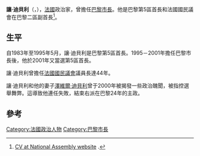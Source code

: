 {{Infobox politician
| name                = Jean Tiberi
| image               =Jean Tiberi 2007 06 06.jpg
| imagesize           =
| smallimage          =
| caption             =Jean Tiberi, 2007
| order               =
| office              =[[巴黎市長|巴黎市長]]
| term_start          =1995年5月22日
| term_end            =2001年3月24日
| predecessor         =[[雅各·席哈克|雅各·席哈克]]
| successor           =[[貝特朗·德拉諾埃|貝特朗·德拉諾埃]]
| constituency        =
| majority            =
| order2              =
| office2             =[[法國國民議會|法國國民議會]]議員
| term_start2         =1976年11月14日
| term_end2           =2012年6月19日
| predecessor2        =[[Monique_Tisné|Monique Tisné]]
| successor2          =[[弗朗索瓦·菲永|弗朗索瓦·菲永]]
| term_start3         =1968年8月13日
| term_end3           =1976年2月12日
| predecessor3        =[[René_Capitant|René Capitant]]
| successor3          =[[Monique_Tisné|Monique Tisné]]
| constituency3       =Paris
| office4             =French Secretary of State for the Food Industry
| term_start4         =1976年2月12日
| term_end4           =1976年8月25日
| president4          =[[季斯卡·德斯坦|季斯卡·德斯坦]]
| primeminister4      =[[Pierre_Messmer|Pierre Messmer]]
| office5             =Mayor of the [[5th_arrondissement_of_Paris|5th arrondissement]] of Paris
| term_start5         =2001年3月25日
| term_end5           =
| predecessor5        =[[Jean-Charles_Bardon|Jean-Charles Bardon]]
| successor5          =
| term_start6         =1983年3月14日
| term_end6           =1995年5月21日
| predecessor6        =
| successor6          =[[Jean-Charles_Bardon|Jean-Charles Bardon]]
| birth_date          ={{Birth date and age|1935|1|30|df=y}}
| birth_place         ={{FRA}}[[巴黎|巴黎]]
| death_date          =
| death_place         =
| nationality         ={{FRA}}
| party               =
| otherparty          = <!--For additional political affiliations -->
| spouse              =[[澤維爾·迪貝利|澤維爾·迪貝利]]（Xavière Tiberi）
| relations           =
| children            = Dominique
| residence           =
| alma_mater          =
| occupation          =
| profession          =
| religion            =[[天主教|天主教]]
| signature           =
| website             =
| footnotes           =
}}
'''讓·迪貝利'''（{{lang-fr|Jean Tiberi}}，{{bd|1935年|1月30日}}），[[法國|法國]]政治家，曾擔任[[巴黎市長|巴黎市長]]。他是巴黎第5區首長和法國國民議會在巴黎二區副首長<ref name=CV>[http://www.assemblee-nationale.fr/13/tribun/fiches_id/2816.asp CV at National Assembly website] {{Wayback|url=http://www.assemblee-nationale.fr/13/tribun/fiches_id/2816.asp |date=20140716120402 }} {{fr icon}}.</ref>。

== 生平 ==
自1983年至1995年5月，讓·迪貝利是巴黎第5區首長。1995－2001年擔任巴黎市長後，他於2001年又當選第5區首長。

讓·迪貝利曾擔任[[法國國民議會|法國國民議會]]議員長達44年。

讓·迪貝利和他的妻子[[澤維爾·迪貝利|澤維爾·迪貝利]]曾于2000年被揭發一些政治醜聞，被指控選舉舞弊。這導致他連任失敗，結束右派在巴黎24年的主政。

== 參考 ==
{{reflist}}

{{Authority control}}
{{DEFAULTSORT:Tiberi, Jean}}
[[Category:法國政治人物|Category:法國政治人物]]
[[Category:巴黎市長|Category:巴黎市長]]
